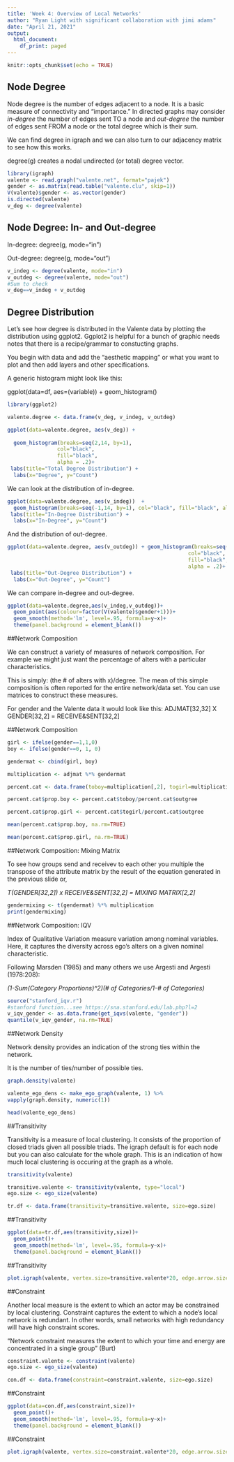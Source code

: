 ```yaml
---
title: 'Week 4: Overview of Local Networks'
author: "Ryan Light with significant collaboration with jimi adams"
date: "April 21, 2021"
output:
  html_document:
    df_print: paged
---
```


```r
knitr::opts_chunk$set(echo = TRUE)
```
## Node Degree

Node degree is the number of edges adjacent to a node. It is a basic measure of connectivity and "importance." In directed graphs may consider *in-degree* the number of edges sent TO a node and *out-degree* the number of edges sent FROM a node or the total degree which is their sum.

We can find degree in igraph and we can also turn to our adjacency matrix to see how this works.

degree(g) creates a nodal undirected (or total) degree vector.

```r
library(igraph)
valente <- read.graph("valente.net", format="pajek")
gender <- as.matrix(read.table("valente.clu", skip=1))	
V(valente)$gender <- as.vector(gender)					
is.directed(valente)
v_deg <- degree(valente)								
```
## Node Degree: In- and Out-degree

In-degree:
degree(g, mode="in")

Out-degree:
degree(g, mode="out")

```r
v_indeg <- degree(valente, mode="in")					
v_outdeg <- degree(valente, mode="out")				
#Sum to check
v_deg==v_indeg + v_outdeg								
```

## Degree Distribution

Let's see how degree is distributed in the Valente data by plotting the distribution using ggplot2. Ggplot2 is helpful for a bunch of graphic needs notes that there is a recipe/grammar to constucting graphs. 

You begin with data and add the "aesthetic mapping" or what you want to plot and then add layers and other specifications.

A generic histogram might look like this:

ggplot(data=df, aes=(variable)) + geom_histogram()


```r
library(ggplot2)

valente.degree <- data.frame(v_deg, v_indeg, v_outdeg)

ggplot(data=valente.degree, aes(v_deg)) + 
  
  geom_histogram(breaks=seq(2,14, by=1),
                col="black", 
                fill="black", 
                alpha = .2)+
 labs(title="Total Degree Distribution") +
  labs(x="Degree", y="Count")
```

We can look at the distribution of in-degree.

```r
ggplot(data=valente.degree, aes(v_indeg))  +
  geom_histogram(breaks=seq(-1,14, by=1), col="black", fill="black", alpha = .2)+
 labs(title="In-Degree Distribution") +
  labs(x="In-Degree", y="Count")
```

And the distribution of out-degree.

```r

ggplot(data=valente.degree, aes(v_outdeg)) + geom_histogram(breaks=seq(-1,14, by=1),
                                                          col="black", 
                                                          fill="black", 
                                                          alpha = .2)+
 labs(title="Out-Degree Distribution") +
  labs(x="Out-Degree", y="Count")
```

We can compare in-degree and out-degree.

```r
ggplot(data=valente.degree,aes(v_indeg,v_outdeg))+
  geom_point(aes(colour=factor(V(valente)$gender+1)))+
  geom_smooth(method='lm', level=.95, formula=y~x)+
  theme(panel.background = element_blank())
```

##Network Composition

We can construct a variety of measures of network composition. For example we might just want the percentage of alters with a particular characteristics.

This is simply: (the # of alters with x)/degree. The mean of this simple composition is often reported for the entire network/data set. You can use matrices to construct these measures. 

For gender and the Valente data it would look like this: ADJMAT[32,32] X GENDER[32,2] = RECEIVE&SENT[32,2] 

##Network Composition

```r

girl <- ifelse(gender==1,1,0)
boy <- ifelse(gender==0, 1, 0)

gendermat <- cbind(girl, boy)

multiplication <- adjmat %*% gendermat

percent.cat <- data.frame(toboy=multiplication[,2], togirl=multiplication[,1], gender=gender, outgree=v_outdeg)

percent.cat$prop.boy <- percent.cat$toboy/percent.cat$outgree

percent.cat$prop.girl <- percent.cat$togirl/percent.cat$outgree

mean(percent.cat$prop.boy, na.rm=TRUE)

mean(percent.cat$prop.girl, na.rm=TRUE)
```
##Network Composition: Mixing Matrix

To see how groups send and receivev to each other you multiple the transpose of the attribute matrix by the result of the equation generated in the previous slide or,

*T(GENDER[32,2]) x RECEIVE&SENT[32,2] = MIXING MATRIX[2,2]*

```r
gendermixing <- t(gendermat) %*% multiplication
print(gendermixing)
```

##Network Composition: IQV

Index of Qualitative Variation measure variation among nominal variables. Here, it captures the diversity across ego's alters on a given nominal characteristic.  

Following Marsden (1985) and many others we use Argesti and Argesti (1978:208):

*(1-Sum(Category Proportions)^2)(# of Categories/1-# of Categories)*

```r
source("stanford_iqv.r") 
#stanford function...see https://sna.stanford.edu/lab.php?l=2
v_iqv_gender <- as.data.frame(get_iqvs(valente, "gender"))
quantile(v_iqv_gender, na.rm=TRUE)

```


##Network Density

Network density provides an indication of the strong ties within the network.

It is the number of ties/number of possible ties.

```r

graph.density(valente)

valente_ego_dens <- make_ego_graph(valente, 1) %>%
vapply(graph.density, numeric(1))

head(valente_ego_dens)

```

##Transitivity

Transitivity is a measure of local clustering. It consists of the proportion of closed triads given all possible triads. The igraph default is for each node but you can also calculate for the whole graph. This is an indication of how much local clustering is occuring at the graph as a whole.

```r

transitivity(valente)

transitive.valente <- transitivity(valente, type="local")
ego.size <- ego_size(valente)

tr.df <- data.frame(transitivity=transitive.valente, size=ego.size)

```
##Transitivity

```r
ggplot(data=tr.df,aes(transitivity,size))+
  geom_point()+
  geom_smooth(method='lm', level=.95, formula=y~x)+
  theme(panel.background = element_blank())
```

##Transitivity

```r
plot.igraph(valente, vertex.size=transitive.valente*20, edge.arrow.size=.5)
```

##Constraint

Another local measure is the extent to which an actor may be constrained by local clustering. Constraint captures the extent to which a node's local network is redundant. In other words, small networks with high redundancy will have high constraint scores.

"Network constraint measures the extent to which your time and energy are concentrated in a single group" (Burt)

```r

constraint.valente <- constraint(valente)
ego.size <- ego_size(valente)

con.df <- data.frame(constraint=constraint.valente, size=ego.size)

```

##Constraint

```r
ggplot(data=con.df,aes(constraint,size))+
  geom_point()+
  geom_smooth(method='lm', level=.95, formula=y~x)+
  theme(panel.background = element_blank())
```

##Constraint

```r
plot.igraph(valente, vertex.size=constraint.valente*20, edge.arrow.size=.5)
```
